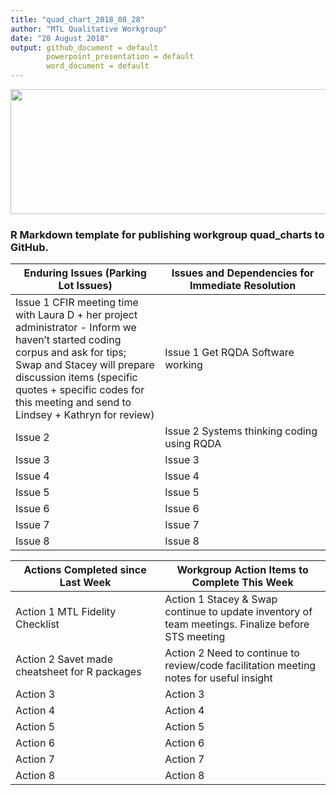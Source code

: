 ```yaml
---
title: "quad_chart_2018_08_28"
author: "MTL Qualitative Workgroup"
date: "28 August 2018"
output: github_document = default
        powerpoint_presentation = default
        word_document = default
---
```

<img src = "https://github.com/lzim/teampsd/blob/master/resources/logos/team_psd_logo_sm.png"
     height = "200" width = "600">

### R Markdown template for publishing workgroup quad_charts to GitHub. 

Enduring Issues (Parking Lot Issues)           |        Issues and Dependencies for Immediate Resolution
------------------------- | ----------------------------
Issue 1 CFIR meeting time with Laura D + her project administrator - Inform we haven't started coding corpus and ask for tips; Swap and Stacey will prepare discussion items (specific quotes + specific codes for this meeting and send to Lindsey + Kathryn for review) |Issue 1 Get RQDA Software working
Issue 2                        |Issue 2 Systems thinking coding using RQDA
Issue 3                        |Issue 3 
Issue 4                        |Issue 4
Issue 5                        |Issue 5   
Issue 6                        |Issue 6
Issue 7                        |Issue 7 
Issue 8                        |Issue 8

Actions Completed since Last Week    |      Workgroup Action Items to Complete This Week
------------------------- | ----------------------------
Action 1 MTL Fidelity Checklist |Action 1 Stacey & Swap continue to update inventory of team meetings. Finalize before STS meeting
Action 2 Savet made cheatsheet for R packages |Action 2 Need to continue to review/code facilitation meeting notes for useful insight
Action 3                        |Action 3
Action 4                        |Action 4
Action 5                        |Action 5
Action 6                        |Action 6
Action 7                        |Action 7
Action 8                        |Action 8
